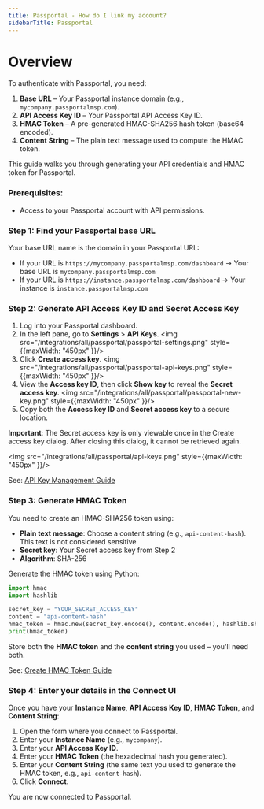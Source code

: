 ```yaml
---
title: Passportal - How do I link my account?
sidebarTitle: Passportal
---
```


# Overview

To authenticate with Passportal, you need:
1. **Base URL** – Your Passportal instance domain (e.g., `mycompany.passportalmsp.com`).
2. **API Access Key ID** – Your Passportal API Access Key ID.
3. **HMAC Token** – A pre-generated HMAC-SHA256 hash token (base64 encoded).
4. **Content String** – The plain text message used to compute the HMAC token.

This guide walks you through generating your API credentials and HMAC token for Passportal.

### Prerequisites:

- Access to your Passportal account with API permissions.

### Step 1: Find your Passportal base URL

Your base URL name is the domain in your Passportal URL:

- If your URL is `https://mycompany.passportalmsp.com/dashboard` → Your base URL is `mycompany.passportalmsp.com`
- If your URL is `https://instance.passportalmsp.com/dashboard` → Your instance is `instance.passportalmsp.com`

### Step 2: Generate API Access Key ID and Secret Access Key

1. Log into your Passportal dashboard.
2. In the left pane, go to **Settings** > **API Keys**.
<img src="/integrations/all/passportal/passportal-settings.png" style={{maxWidth: "450px" }}/>
3. Click **Create access key**.
<img src="/integrations/all/passportal/passportal-api-keys.png" style={{maxWidth: "450px" }}/>
4. View the **Access key ID**, then click **Show key** to reveal the **Secret access key**.
<img src="/integrations/all/passportal/passportal-new-key.png" style={{maxWidth: "450px" }}/>
5. Copy both the **Access key ID** and **Secret access key** to a secure location.

**Important**: The Secret access key is only viewable once in the Create access key dialog. After closing this dialog, it cannot be retrieved again.

<img src="/integrations/all/passportal/api-keys.png" style={{maxWidth: "450px" }}/>

See: [API Key Management Guide](https://documentation.n-able.com/passportal/userguide/Content/api/api_key_management.htm)

### Step 3: Generate HMAC Token

You need to create an HMAC-SHA256 token using:
- **Plain text message**: Choose a content string (e.g., `api-content-hash`). This text is not considered sensitive
- **Secret key**: Your Secret access key from Step 2
- **Algorithm**: SHA-256

Generate the HMAC token using Python:

```python
import hmac
import hashlib

secret_key = "YOUR_SECRET_ACCESS_KEY"
content = "api-content-hash"
hmac_token = hmac.new(secret_key.encode(), content.encode(), hashlib.sha256).hexdigest()
print(hmac_token)
```

Store both the **HMAC token** and the **content string** you used – you'll need both.

See: [Create HMAC Token Guide](https://documentation.n-able.com/passportal/userguide/Content/api/api_create_hmac.htm)

### Step 4: Enter your details in the Connect UI

Once you have your **Instance Name**, **API Access Key ID**, **HMAC Token**, and **Content String**:
1. Open the form where you connect to Passportal.
2. Enter your **Instance Name** (e.g., `mycompany`).
3. Enter your **API Access Key ID**.
4. Enter your **HMAC Token** (the hexadecimal hash you generated).
5. Enter your **Content String** (the same text you used to generate the HMAC token, e.g., `api-content-hash`).
6. Click **Connect**.

You are now connected to Passportal.

